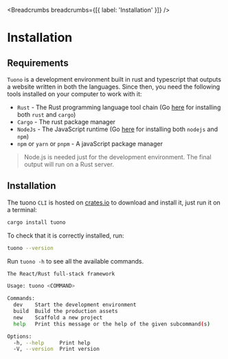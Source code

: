
<MetaTags
  title="Tuono - Installation"
  canonical="https://tuono.dev/documentation/installation"
  description="Tuono is a development environment built in rust and typescript that outputs a website written in both the languages"
/>


<Breadcrumbs breadcrumbs={[{ label: 'Installation' }]} />

# Installation

## Requirements

`Tuono` is a development environment built in rust and typescript that outputs a website written in both the
languages. Since then, you need the following tools installed on your computer to work with it:

- `Rust` - The Rust programming language tool chain (Go [here](https://rustup.rs/) for installing both `rust` and `cargo`)
- `Cargo` - The rust package manager
- `NodeJs` - The JavaScript runtime (Go [here](https://nodejs.org/en/download/package-manager) for installing both `nodejs` and `npm`)
- `npm` or `yarn` or `pnpm` - A javaScript package manager

> Node.js is needed just for the development environment. The final output will run on a Rust server.

## Installation

The tuono `CLI` is hosted on [crates.io](https://crates.io/crates/tuono) to download and install it, just run it on a terminal:

```sh
cargo install tuono
```

To check that it is correctly installed, run:

```sh
tuono --version
```

Run `tuono -h` to see all the available commands.

```sh
The React/Rust full-stack framework

Usage: tuono <COMMAND>

Commands:
  dev    Start the development environment
  build  Build the production assets
  new    Scaffold a new project
  help   Print this message or the help of the given subcommand(s)

Options:
  -h, --help     Print help
  -V, --version  Print version
```
